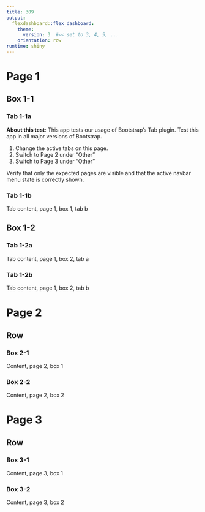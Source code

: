 ```yaml
---
title: 309
output:
  flexdashboard::flex_dashboard:
    theme:
      version: 3  #<< set to 3, 4, 5, ...
    orientation: row
runtime: shiny
---
```


Page 1 {data-test-id="Page 1"}
===================================

## Box 1-1 {.tabset data-test-id="Box 1-1"}

### Tab 1-1a {data-test-id="Tab 1-1a"}

**About this test**: This app tests our usage of Bootstrap's Tab plugin.
Test this app in all major versions of Bootstrap.

1. Change the active tabs on this page.
2. Switch to Page 2 under "Other"
3. Switch to Page 3 under "Other"

Verify that only the expected pages are visible
and that the active navbar menu state is correctly shown.

### Tab 1-1b {data-test-id="Tab 1-1b"}

Tab content, page 1, box 1, tab b

## Box 1-2 {.tabset data-test-id="Box 1-2"}

### Tab 1-2a {data-test-id="Tab 1-2a"}

Tab content, page 1, box 2, tab a

### Tab 1-2b {data-test-id="Tab 1-2b"}

Tab content, page 1, box 2, tab b


Page 2 {data-navmenu="Other" data-test-id="Page 2"}
===================================

## Row

### Box 2-1 {data-test-id="Box 2-1"}

Content, page 2, box 1

### Box 2-2 {data-test-id="Box 2-2"}

Content, page 2, box 2


Page 3 {data-navmenu="Other" data-test-id="Page 3"}
===================================

## Row

### Box 3-1 {data-test-id="Box 3-1"}

Content, page 3, box 1

### Box 3-2 {data-test-id="Box 3-2"}

Content, page 3, box 2
